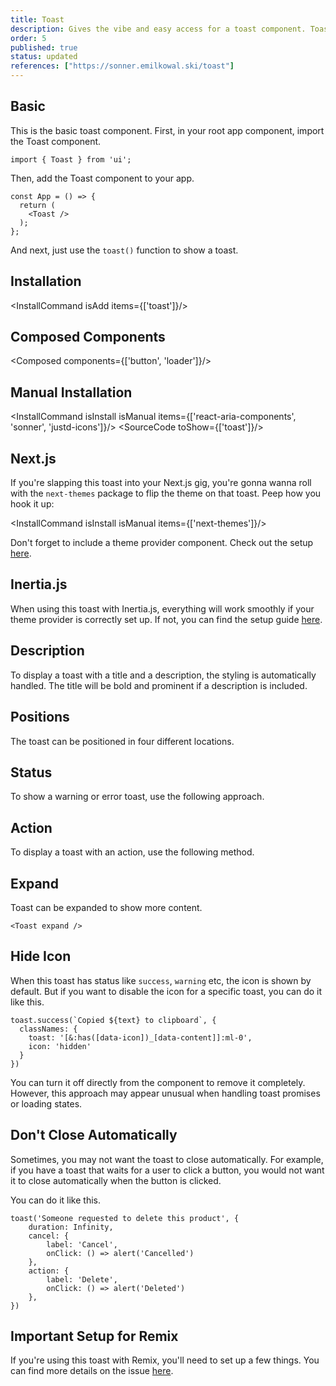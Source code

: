 ```yaml
---
title: Toast
description: Gives the vibe and easy access for a toast component. Toasts show quick, temporary alerts about actions, errors, or other events in an app.
order: 5
published: true
status: updated
references: ["https://sonner.emilkowal.ski/toast"]
---
```


## Basic
This is the basic toast component.
First, in your root app component, import the Toast component.
```tsx
import { Toast } from 'ui';
```
Then, add the Toast component to your app.
```tsx
const App = () => {
  return (
    <Toast />
  );
};
```
And next, just use the `toast()` function to show a toast.

<How toUse="statuses/toast-demo" />

## Installation
<InstallCommand isAdd items={['toast']}/>

## Composed Components
<Composed components={['button', 'loader']}/>

## Manual Installation
<InstallCommand isInstall isManual items={['react-aria-components', 'sonner', 'justd-icons']}/>
<SourceCode toShow={['toast']}/>


## Next.js
If you're slapping this toast into your Next.js gig, you're gonna wanna roll with the `next-themes` package to flip the theme on that toast. Peep how you hook it up:

<InstallCommand isInstall isManual items={['next-themes']}/>

Don't forget to include a theme provider component. Check out the setup [here](/docs/dark-mode/next-js).

## Inertia.js

When using this toast with Inertia.js, everything will work smoothly if your theme provider is correctly set up. If not, you can find the setup guide [here](/docs/dark-mode/inertia-js).

## Description

To display a toast with a title and a description, the styling is automatically handled. The title will be bold and prominent if a description is included.

<How toUse="statuses/toast-description-demo" />

## Positions

The toast can be positioned in four different locations.

<How toUse="statuses/toast-positions-demo" />

## Status

To show a warning or error toast, use the following approach.

<How toUse="statuses/toast-status-demo" />

## Action

To display a toast with an action, use the following method.

<How toUse="statuses/toast-action-demo" />

## Expand
Toast can be expanded to show more content.
```tsx
<Toast expand />
```

## Hide Icon
When this toast has status like `success`, `warning` etc, the icon is shown by default. But if you want to disable the icon for a specific toast, you can do it like this.
```tsx {2-5}
toast.success(`Copied ${text} to clipboard`, {
  classNames: {
    toast: '[&:has([data-icon])_[data-content]]:ml-0',
    icon: 'hidden'
  }
})
```

You can turn it off directly from the component to remove it completely. However, this approach may appear unusual when handling toast promises or loading states.

## Don't Close Automatically

Sometimes, you may not want the toast to close automatically. For example, if you have a toast that waits for a user to click a button, you would not want it to close automatically when the button is clicked.

You can do it like this.

```tsx {2}
toast('Someone requested to delete this product', {
    duration: Infinity,
    cancel: {
        label: 'Cancel',
        onClick: () => alert('Cancelled')
    },
    action: {
        label: 'Delete',
        onClick: () => alert('Deleted')
    },
})
```

## Important Setup for Remix

If you're using this toast with Remix, you'll need to set up a few things. You can find more details on the issue [here](https://github.com/remix-run/remix/discussions/9318).
